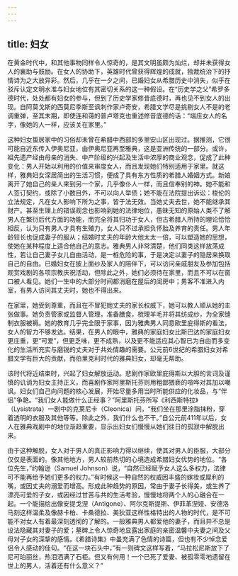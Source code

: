```yaml
---
---
---
```

title: 妇女
---




在黄金时代中，和其他事物同样令人惊奇的，是其文明虽颇为灿烂，却并未获得女人的襄助与鼓励。在女人的协助下，英雄时代曾获得辉煌的成就，独裁统治下的抒情诗为之大放异彩。然后，几乎在一夕之间，已婚妇女从希腊历史中消失，似乎在驳斥认定文明水准与妇女地位有其密切关系的这一种假设。在“历史学之父”希罗多德时代，处处都有妇女的参与，但到了历史学家修昔底德时，再也见不到女人的出现。自阿莫戈斯的西莫尼季斯至讽刺作家卢奇安，希腊文学尽是挑剔女人不是的老调重弹，至其末期，即使连和蔼的普卢塔克也重述修昔底德的话：“端庄女人的名字，像她的人一样，应该关在家里。”

这种妇女蛰居家中的习俗却未曾在希腊中西部的多里安山区出现过。据推测，它很可能自近东传入伊奥尼亚，由伊奥尼亚再至雅典，这是亚洲传统的一部分。或许，祖先遗产经由母亲的消失、中产阶级的兴起及生活中浓厚的商业观念，促成了此种变化：男人开始以利用的价值来审度女人，而且发现她们特别适用于家里。就这样，雅典妇女深居简出的生活习惯，便成了具有东方性质的希腊人婚姻方式。新娘离开了她自己的亲人来到另一个家，几乎像仆人一样，而且信奉别的神。她不能和人签订契约，或除了小数目外，不可以向人举债；她不能在法院提出诉讼：梭伦的立法规定，凡在女人影响下所为之事，皆于法无效。当她丈夫去世，她不能继承其财产。甚至生理上的错误观念也影响到她的法律地位，愚昧无知的原始人类不了解男人在繁衍后代方面的功能，而完全将其归功于女人，但古希腊人所持的理论恰恰相反，认为只有男人才具有生殖力，女人只不过承担负怀胎及养育的责任。男人年龄较长也促成妻子的服从；结婚时丈夫的年龄大他太太一倍，可以塑造她的思想，使她在某种程度上适合他自己的意志。雅典男人非常清楚，他们同类这样放荡成性，若让自己妻子女儿自由活动，是一桩危险的事，于是决定以妻子的隐居来换取自己的自由。已婚妇女在披上面纱及家人的陪伴下，可以访问亲戚朋友及参加包括观赏戏剧的各项宗教庆祝活动，但除此之外，她们必须待在家里，而且不可以在窗口被人看见。她们一生中的大部分时间都消磨在屋后的闺房中；男客不准进入内室，有男人访问其丈夫时，她也不得出来。

在家里，她受到尊重，而且在不冒犯她丈夫的家长权威下，她可以教人顺从她的主张做事。她负责管家或监督人管理，准备膳食，梳理羊毛并将其纺成纱，为全家缝制衣服被褥。她的教育几乎完全限于家事，因为雅典男人同意欧里庇得斯的看法，女人的智力不够发达。结果，在男人的眼中，雅典的家庭妇女比斯巴达的家庭妇女更庄重，更“可爱”，但更乏味，更不成熟，以及更不能适应其心智已为自由而多变化的生活所充实与磨锐的丈夫对于共处情趣的需要。公元前6世纪的希腊妇女对希腊文学有巨大的贡献，而伯里克利时代的雅典妇女，却毫无帮助。

该时代将近结束时，兴起了妇女解放运动。悲剧作家欧里庇得斯以大胆的言词及谨慎的讥诮为妇女主持正义，而喜剧作家阿里斯托芬则用粗鄙猥亵的喧哗对其加以嘲讽。妇女们自己向问题的核心发展，开始尽量多用当时所能供应的化妆品，与“伴侣”争艳。“我们女人能做什么正经事？”阿里斯托芬所写《利西斯特拉》（Lysistrata）一剧中的克莱尼卡（Cleonica）问，“我们坐在那里涂脂抹粉，穿着透明的衣服及其他等等。除此之外，我们什么也不干。”自公元前411年以后，女人在雅典戏剧中的地位渐趋重要，显示出妇女们慢慢从她们往日的孤寂中解脱出来。

由于这种解脱，女人对于男人的真正影响力得以继续，使其对男人的臣服，大部分仅仅是表面的。像其他地方，男人较前热切的心境造成希腊妇女优势的地位。“各位先生，”约翰逊（Samuel Johnson）说，“自然已经赋予女人这么多权力，法律可不能再给予她们更多的权力。”有时候这一种自然的权威因丰盛的嫁妆或犀利的嘴，或因丈夫的溺爱而增高。形成此种趋势的原因，常由于妻子长得美，或生养了漂亮可爱的子女，或因经过甘苦与共的生活考验，慢慢地将两个人的心融合在一起。一个能描绘出像安提戈涅（Antigone）、阿尔克斯提斯、伊菲革涅娅、安德洛马刻这样温柔及像赫卡柏、卡桑德拉、美狄亚这样性格特出的人物的时代，是不可能不对女人有着最深刻透彻的了解的。一般雅典男人都爱他的妻子，而且并不总是设法隐藏其对妻子的爱；墓碑上令人惊奇地显露出家庭的亲密温馨中夫妻之间及父母对子女的深挚的感情。《希腊诗集》中虽充满了色情的诗篇，但也有不少悼念爱侣令人感动的佳句。“在这一块石头中，”有一则碑文这样写着，“马拉松尼斯放下了尼可珀丽丝，热泪洒满了石柜。但又有何用！一个已死了爱妻、被孤零零地遗留在世上的男人，活着还有什么意义？”